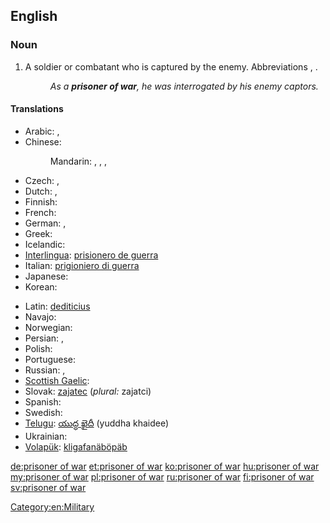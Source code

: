 ==English==
{{wikipedia}}

===Noun===
{{en-noun|sg=[[prisoner]] [[of]] [[war]]|pl=prisoners of war}}

# A soldier or combatant who is captured by the enemy.  Abbreviations {{term|POW}}, {{term|PW}}.
#: ''As a '''prisoner of war''', he was interrogated by his enemy captors.''

====Translations====
{{trans-top|soldier or combatant captured by the enemy}}
* Arabic: {{t|ar|أسير الحرب|m|tr='asiir al-Harb|sc=Arab}}, {{t|ar|أسير|m|tr='asiir|sc=Arab}}
* Chinese:
*: Mandarin: {{t|zh|戰俘|sc=Hani}}, {{t|zh|战俘|tr=zhànfú|sc=Hani}}, {{t|zh|俘虜|sc=Hani}}, {{t|zh|俘虏|tr=fúlǔ|sc=Hani}}
* Czech: {{t-|cs|zajatec|m}}, {{t-|cs|válečný zajatec|m}}
* Dutch: {{t|nl|krijgsgevangene|m|f}}, {{t|nl|oorlogsgevangene|m|f}}
* Finnish: {{t+|fi|sotavanki}}
* French: {{t-|fr|prisonnier de guerre|m}}
* German: {{t|de|Kriegsgefangener|m}}, {{t|de|Kriegsgefangene|f}}
* Greek: {{t-|el|αιχμάλωτος πολέμου|tr=ekhmálotos polému}}
* Icelandic: {{t-|is|stríðsfangi|m}}
* [[Interlingua]]: [[prisionero de guerra]]
* Italian: [[prigioniero di guerra]] {{m}}
* Japanese: {{t|ja|捕虜|tr=ほりょ, horyo|sc=Jpan}}
* Korean: {{t|ko|전쟁 포로|tr=jeonjaeng poro|sc=Kore}}
{{trans-mid}}
* Latin: [[dediticius]] {{m}}
* Navajo: {{tø|nv|yiisnááh}}
* Norwegian: {{t|no|krigsfange|m}}
* Persian: {{t|fa|اسیر|tr=asir|sc=fa-Arab}}, {{t|fa|بندی|tr=bandi|sc=fa-Arab}}
* Polish: {{t|pl|jeniec wojenny|m}}
* Portuguese: {{t|pt|prisioneiro de guerra|m}}
* Russian: {{t+|ru|военнопленный|m|tr=vojennoplénnyj}}, {{t|ru|пленный|m|tr=plénnyj|sc=Cyrl}}
* [[Scottish Gaelic]]: {{t-|gd|prìosanach-chogaidh|m|xs=Scottish Gaelic}}
* Slovak: [[zajatec]] {{m}} (''plural:'' zajatci)
* Spanish: {{t|es|prisionero de guerra|m}}
* Swedish: {{t|sv|krigsfånge}}
* [[Telugu]]: [[యుద్ధ ఖైదీ]] (yuddha khaidee)
* Ukrainian: {{t+|uk|бранець|m|tr=bránec'|xs=Ukrainian}}
* [[Volapük]]: [[kligafanäböpäb]]
{{trans-bottom}}

[[Category:en:Military]]

[[de:prisoner of war]]
[[et:prisoner of war]]
[[ko:prisoner of war]]
[[hu:prisoner of war]]
[[my:prisoner of war]]
[[pl:prisoner of war]]
[[ru:prisoner of war]]
[[fi:prisoner of war]]
[[sv:prisoner of war]]